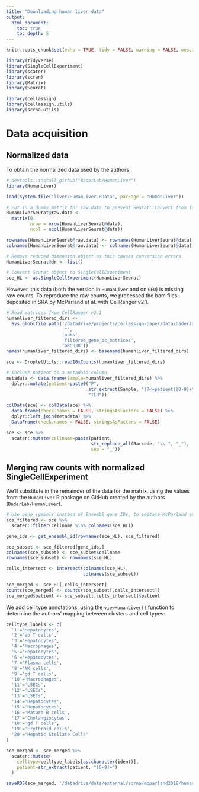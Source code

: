 ```yaml
---
title: "Downloading human liver data"
output: 
  html_document:
    toc: true
    toc_depth: 5
---
```


```r
knitr::opts_chunk$set(echo = TRUE, tidy = FALSE, warning = FALSE, message = FALSE, cache = FALSE, cache.lazy = FALSE, fig.width = 8, fig.height = 4.5)
```

```r
library(tidyverse)
library(SingleCellExperiment)
library(scater)
library(scran)
library(Matrix)
library(Seurat)

library(cellassign)
library(cellassign.utils)
library(scrna.utils)
```

# Data acquisition

## Normalized data

To obtain the normalized data used by the authors:

```r
# devtools::install_github("BaderLab/HumanLiver")
library(HumanLiver)

load(system.file("liver/HumanLiver.RData", package = "HumanLiver"))

# Put in a dummy matrix for raw.data to prevent Seurat::Convert from failing
HumanLiverSeurat@raw.data <- 
  matrix(0,
         nrow = nrow(HumanLiverSeurat@data),
         ncol = ncol(HumanLiverSeurat@data))

rownames(HumanLiverSeurat@raw.data) <- rownames(HumanLiverSeurat@data)
colnames(HumanLiverSeurat@raw.data) <- colnames(HumanLiverSeurat@data)

# Remove reduced dimension object as this causes conversion errors
HumanLiverSeurat@dr <- list()

# Convert Seurat object to SingleCellExperiment
sce_HL <- as.SingleCellExperiment(HumanLiverSeurat)
```

However, this data (both the version in `HumanLiver` and on `GEO`) is missing raw counts. To reproduce the raw counts, we processed the bam files deposited in SRA by McParland et al. with CellRanger v2.1.  

```r
# Read matrices from CellRanger v2.1
humanliver_filtered_dirs <- 
  Sys.glob(file.path('/datadrive/projects/cellassign-paper/data/baderlab/nick_outputs', 
                     '*', 
                     'outs', 
                     'filtered_gene_bc_matrices', 
                     'GRCh38'))
names(humanliver_filtered_dirs) <- basename(humanliver_filtered_dirs)

sce <- DropletUtils::read10xCounts(humanliver_filtered_dirs)

# Include patient as a metadata column
metadata <- data.frame(Sample=humanliver_filtered_dirs) %>%
  dplyr::mutate(patient=paste0("P", 
                               str_extract(Sample, "(?<=patient)[0-9]+"), 
                               "TLH"))

colData(sce) <- colData(sce) %>%
  data.frame(check.names = FALSE, stringsAsFactors = FALSE) %>%
  dplyr::left_join(metadata) %>%
  DataFrame(check.names = FALSE, stringsAsFactors = FALSE)

sce <- sce %>%
  scater::mutate(cellname=paste(patient, 
                                str_replace_all(Barcode, "\\-", "_"), 
                                sep = "_"))
```

## Merging raw counts with normalized SingleCellExperiment

We'll substitute in the remainder of the data for the matrix, using the values from the `HumanLiver` R package on GitHub created by the authors (`BaderLab/HumanLiver`).  

```r
# Use gene symbols instead of Ensembl gene IDs, to imitate McParland et al.
sce_filtered <- sce %>%
  scater::filter(cellname %in% colnames(sce_HL))

gene_ids <- get_ensembl_id(rownames(sce_HL), sce_filtered)

sce_subset <- sce_filtered[gene_ids,]
colnames(sce_subset) <- sce_subset$cellname
rownames(sce_subset) <- rownames(sce_HL)
```

```r
cells_intersect <- intersect(colnames(sce_HL), 
                             colnames(sce_subset))

sce_merged <- sce_HL[,cells_intersect]
counts(sce_merged) <- counts(sce_subset[,cells_intersect])
sce_merged$patient <- sce_subset[,cells_intersect]$patient
```

We add cell type annotations, using the `viewHumanLiver()` function to determine the authors' mapping between clusters and cell types:

```r
celltype_labels <- c(
  '1'='Hepatocytes',
  '2'='ab T cells',
  '3'='Hepatocytes',
  '4'='Macrophages',
  '5'='Hepatocytes',
  '6'='Hepatocytes',
  '7'='Plasma cells',
  '8'='NK cells',
  '9'='gd T cells',
  '10'='Macrophages',
  '11'='LSECs',
  '12'='LSECs',
  '13'='LSECs',
  '14'='Hepatocytes',
  '15'='Hepatocytes',
  '16'='Mature B cells',
  '17'='Cholangiocytes',
  '18'='gd T cells',
  '19'='Erythroid cells',
  '20'='Hepatic Stellate Cells'
)

sce_merged <- sce_merged %>%
  scater::mutate(
    celltype=celltype_labels[as.character(ident)],
    patient=str_extract(patient, "[0-9]+")
  )
```

```r
saveRDS(sce_merged, '/datadrive/data/external/scrna/mcparland2018/human_liver.rds')
```
